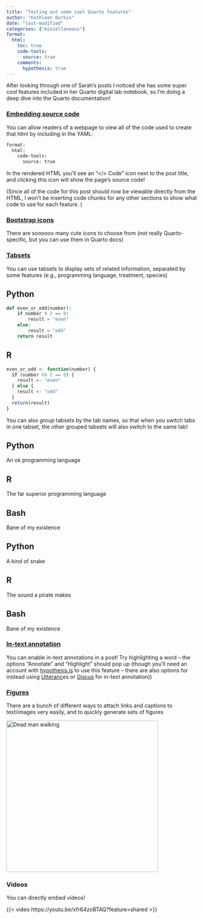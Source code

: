 ```yaml
---
title: "Testing out some cool Quarto features"
author: "Kathleen Durkin"
date: "last-modified"
categories: ["miscellaneous"]
format:
  html:
    toc: true
    code-tools: 
      source: true
    comments:
      hypothesis: true
---
```


After looking through one of Sarah's posts I noticed she has some super cool features included in her Quarto digital lab notebook, so I'm doing a deep dive into the Quarto documentation!

### [Embedding source code](https://quarto.org/docs/output-formats/html-code.html#code-tools)

You can allow readers of a webpage to view all of the code used to create that html by including in the YAML:

``` default
format:
  html:
    code-tools:
      source: true
```

In the rendered HTML you'll see an "\</\> Code" icon next to the post title, and clicking this icon will show the page's source code!

(Since all of the code for this post should now be viewable directly from the HTML, I won't be inserting code chunks for any other sections to show what code to use for each feature. )

### [Bootstrap icons](https://icons.getbootstrap.com/)

There are soooooo many cute icons to choose from (not really Quarto-specific, but you can use them in Quarto docs)

### [Tabsets](https://quarto.org/docs/output-formats/html-basics.html#tabsets)

You can use tabsets to display sets of related information, separated by some features (e.g., programming language, treatment, species)

::: panel-tabset
## Python

``` python
def even_or_odd(number):
    if number % 2 == 0:
        result = "even"
    else:
        result = "odd"
    return result
```

## R

``` r
even_or_odd <- function(number) {
  if (number %% 2 == 0) {
    result <- "even"
  } else {
    result <- "odd"
  }
  return(result)
}
```
:::

You can also *group* tabsets by the tab names, so that when you switch tabs in one tabset, the other grouped tabsets will also switch to the same tab!

::: {.panel-tabset group="language"}
## Python

An ok programming language

## R

The far superior programming language

## Bash

Bane of my existence
:::

::: {.panel-tabset group="language"}
## Python

A kind of snake

## R

The sound a pirate makes

## Bash

Bane of my existence
:::

### [In-text annotation](https://quarto.org/docs/output-formats/html-basics.html#commenting)

You can enable in-text annotations in a post! Try highlighting a word -- the options "Annotate" and "Highlight" should pop up (though you'll need an account with [hypothesis.is](https://web.hypothes.is/) to use this feature -- there are also options for instead using [Utteranc](https://utteranc.es/)es or [Giscus](https://giscus.app/) for in-text annotation))

### [Figures](https://quarto.org/docs/authoring/figures.html)

There are a bunch of different ways to attach links and captions to text/images very easily, and to quickly generate sets of figures

[![Dead man walking](https://www.fisheries.noaa.gov/s3/styles/full_width/s3/2021-11/Acropora_cervicornis_staghorn_coral.jpg?itok=8sYkq8lb){fig-align="center" width="400"}](https://www.fisheries.noaa.gov/species/staghorn-coral)

### Videos

You can directly embed videos!

{{< video https://youtu.be/xfr64zoBTAQ?feature=shared >}}
